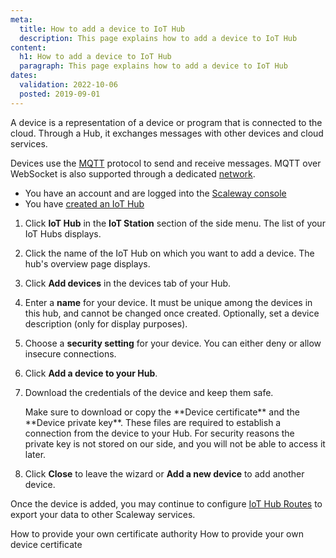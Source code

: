 ```yaml
---
meta:
  title: How to add a device to IoT Hub
  description: This page explains how to add a device to IoT Hub
content:
  h1: How to add a device to IoT Hub
  paragraph: This page explains how to add a device to IoT Hub
dates:
  validation: 2022-10-06
  posted: 2019-09-01
---
```


A device is a representation of a device or program that is connected to the cloud. Through a Hub, it exchanges messages with other devices and cloud services.

Devices use the [MQTT](http://mqtt.org/) protocol to send and receive messages. MQTT over WebSocket is also supported through a dedicated [network](/iot/iot-hub/how-to/connect-default-mqtt-network).

<Message type="requirement">

- You have an account and are logged into the [Scaleway console](https://console.scaleway.com)
- You have [created an IoT Hub](/iot/iot-hub/how-to/create-hub)

</Message>

1. Click **IoT Hub** in the **IoT Station** section of the side menu. The list of your IoT Hubs displays.
2. Click the name of the IoT Hub on which you want to add a device. The hub's overview page displays. 
3. Click **Add devices** in the devices tab of your Hub.
    <Lightbox src="assets/scaleway-iothub_add_device.webp" alt="" />
4. Enter a **name** for your device. It must be unique among the devices in this hub, and cannot be changed once created. Optionally, set a device description (only for display purposes).
5. Choose a **security setting** for your device. You can either deny or allow insecure connections.
    <Lightbox src="assets/scaleway-iothub_device_security.webp" alt="" />
6. Click **Add a device to your Hub**.
7. Download the credentials of the device and keep them safe. 
    <Lightbox src="assets/scaleway-iothub_device_credentials.webp" alt="" />

    <Message type="important">
      Make sure to download or copy the **Device certificate** and the **Device private key**. These files are required to establish a connection from the device to your Hub. For security reasons the private key is not stored on our side, and you will not be able to access it later.
    </Message>
8. Click **Close** to leave the wizard or **Add a new device** to add another device.

Once the device is added, you may continue to configure [IoT Hub Routes](https://www.scaleway.com/en/docs/scaleway-iothub-route/) to export your data to other Scaleway services.

<Navigation title="See Also">
  <PreviousButton to="/iot/iot-hub/how-to/provide-own-certificate-authority">How to provide your own certificate authority</PreviousButton>
  <NextButton to="/iot/iot-hub/how-to/provide-own-device-certificate">How to provide your own device certificate</NextButton>
</Navigation>

